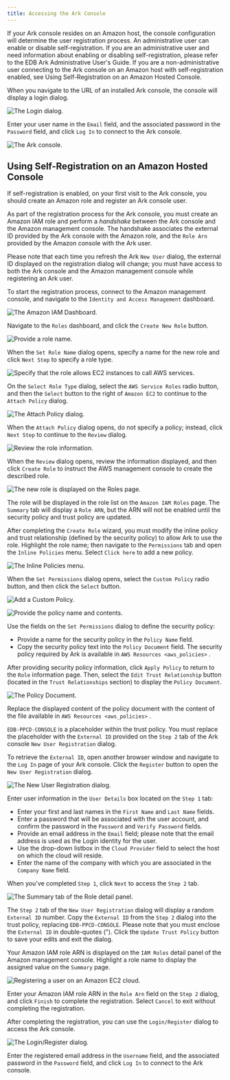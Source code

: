 ```yaml
---
title: Accessing the Ark Console
---
```


If your Ark console resides on an Amazon host, the console configuration
will determine the user registration process. An administrative user can
enable or disable self-registration. If you are an administrative user
and need information about enabling or disabling self-registration,
please refer to the EDB Ark Administrative User's Guide. If you are a
non-administrative user connecting to the Ark console on an Amazon host
with self-registration enabled, see Using Self-Registration on an Amazon
Hosted Console.

When you navigate to the URL of an installed Ark console, the console
will display a login dialog.

![*The Login dialog.*](images/accessing_ark_console.png)

Enter your user name in the `Email` field, and the associated password
in the `Password` field, and click `Log In` to connect to the Ark
console.

![*The Ark console.*](images/accessing_ark_console_dashboard.png)

## Using Self-Registration on an Amazon Hosted Console

If self-registration is enabled, on your first visit to the Ark console,
you should create an Amazon role and register an Ark console user.

As part of the registration process for the Ark console, you must create
an Amazon IAM role and perform a *handshake* between the Ark console and
the Amazon management console. The handshake associates the external ID
provided by the Ark console with the Amazon role, and the `Role Arn`
provided by the Amazon console with the Ark user.

Please note that each time you refresh the Ark `New User` dialog, the
external ID displayed on the registration dialog will change; you must
have access to both the Ark console and the Amazon management console
while registering an Ark user.

To start the registration process, connect to the Amazon management
console, and navigate to the `Identity and Access Management` dashboard.

![*The Amazon IAM Dashboard.*](images/self_reg_welcome.png)

Navigate to the `Roles` dashboard, and click the `Create New Role`
button.

![*Provide a role name.*](images/self_reg_set_role_name.png)

When the `Set Role Name` dialog opens, specify a name for the new role
and click `Next Step` to specify a role type.

![*Specify that the role allows EC2 instances to call AWS
services.*](images/self_reg_role_type.png)

On the `Select Role Type` dialog, select the `AWS Service Roles` radio
button, and then the `Select` button to the right of `Amazon EC2` to
continue to the `Attach Policy` dialog.

![*The Attach Policy dialog.*](images/self_reg_attach_policy.png)

When the `Attach Policy` dialog opens, do not specify a policy; instead,
click `Next Step` to continue to the `Review` dialog.

![*Review the role information.*](images/self_reg_review.png)

When the `Review` dialog opens, review the information displayed, and
then click `Create Role` to instruct the AWS management console to
create the described role.

![*The new role is displayed on the Roles
page.*](images/self_reg_create_role.png)

The role will be displayed in the role list on the `Amazon IAM Roles`
page. The `Summary` tab will display a `Role ARN`, but the ARN will not
be enabled until the security policy and trust policy are updated.

After completing the `Create Role` wizard, you must modify the inline
policy and trust relationship (defined by the security policy) to allow
Ark to use the role. Highlight the role name; then navigate to the
`Permissions` tab and open the `Inline Policies` menu. Select `Click
here` to add a new policy.

![*The Inline Policies menu.*](images/self_reg_inline_policy.png)

When the `Set Permissions` dialog opens, select the `Custom Policy`
radio button, and then click the `Select` button.

![*Add a Custom Policy.*](images/self_reg_set_permissions.png)

![*Provide the policy name and
contents.*](images/self_reg_custom_policy.png)

Use the fields on the `Set Permissions` dialog to define the security
policy:

  - Provide a name for the security policy in the `Policy Name` field.
  - Copy the security policy text into the `Policy Document` field. The
    security policy required by Ark is available in `AWS
    Resources <aws_policies>` .

After providing security policy information, click `Apply Policy` to
return to the `Role` information page. Then, select the `Edit Trust
Relationship` button (located in the `Trust Relationships` section) to
display the `Policy Document`.

![*The Policy Document.*](images/self_reg_edit_trust_rel.png)

Replace the displayed content of the policy document with the content of
the file available in `AWS Resources <aws_policies>` .

`EDB-PPCD-CONSOLE` is a placeholder within the trust policy. You must
replace the placeholder with the `External ID` provided on the `Step 2`
tab of the Ark console `New User Registration` dialog.

To retrieve the `External ID`, open another browser window and navigate
to the `Log In` page of your Ark console. Click the `Register` button to
open the `New User Registration` dialog.

![*The New User Registration dialog.*](images/self_reg_reg_dialog.png)

Enter user information in the `User Details` box located on the `Step 1`
tab:

  - Enter your first and last names in the `First Name` and `Last Name`
    fields.
  - Enter a password that will be associated with the user account, and
    confirm the password in the `Password` and `Verify Password` fields.
  - Provide an email address in the `Email` field; please note that the
    email address is used as the Login identity for the user.
  - Use the drop-down listbox in the `Cloud Provider` field to select
    the host on which the cloud will reside.
  - Enter the name of the company with which you are associated in the
    `Company Name` field.

When you've completed `Step 1`, click `Next` to access the `Step 2` tab.

![*The Summary tab of the Role detail
panel.*](images/self_reg_role_detail.png)

The `Step 2` tab of the `New User Registration` dialog will display a
random `External ID` number. Copy the `External ID` from the `Step 2`
dialog into the trust policy, replacing `EDB-PPCD-CONSOLE`. Please note
that you must enclose the `External ID` in double-quotes ("). Click the
`Update Trust Policy` button to save your edits and exit the dialog.

Your Amazon IAM role ARN is displayed on the `IAM Roles` detail panel of
the Amazon management console. Highlight a role name to display the
assigned value on the `Summary` page.

![*Registering a user on an Amazon EC2
cloud.*](images/self_reg_step_two.png)

Enter your Amazon IAM role ARN in the `Role Arn` field on the `Step 2`
dialog, and click `Finish` to complete the registration. Select `Cancel`
to exit without completing the registration.

After completing the registration, you can use the `Login/Register`
dialog to access the Ark console.

![*The Login/Register dialog.*](images/accessing_ark_console.png)

Enter the registered email address in the `Username` field, and the
associated password in the `Password` field, and click `Log In` to
connect to the Ark console.
